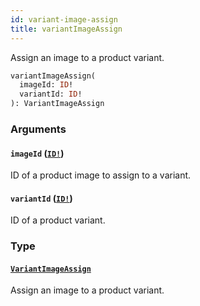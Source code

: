 ```yaml
---
id: variant-image-assign
title: variantImageAssign
---
```


Assign an image to a product variant.

```graphql
variantImageAssign(
  imageId: ID!
  variantId: ID!
): VariantImageAssign

```

### Arguments

#### `imageId` ([`ID!`](/api-reference/scalars/id.mdx))

ID of a product image to assign to a variant.

#### `variantId` ([`ID!`](/api-reference/scalars/id.mdx))

ID of a product variant.

### Type

#### [`VariantImageAssign`](/api-reference/objects/variant-image-assign.mdx)

Assign an image to a product variant.
